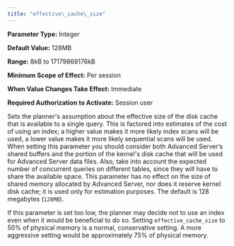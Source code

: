 ```yaml
---
title: "effective\_cache\_size"
---
```


<div id="effective_cache_size" class="registered_link"></div>

**Parameter Type:** Integer

**Default Value:** 128MB

**Range:** 8kB to 17179869176kB

**Minimum Scope of Effect:** Per session

**When Value Changes Take Effect:** Immediate

**Required Authorization to Activate:** Session user

Sets the planner's assumption about the effective size of the disk cache that is available to a single query. This is factored into estimates of the cost of using an index; a higher value makes it more likely index scans will be used, a lower value makes it more likely sequential scans will be used. When setting this parameter you should consider both Advanced Server’s shared buffers and the portion of the kernel's disk cache that will be used for Advanced Server data files. Also, take into account the expected number of concurrent queries on different tables, since they will have to share the available space. This parameter has no effect on the size of shared memory allocated by Advanced Server, nor does it reserve kernel disk cache; it is used only for estimation purposes. The default is 128 megabytes (`128MB`).

If this parameter is set too low, the planner may decide not to use an index even when it would be beneficial to do so. Setting `effective_cache_size` to 50% of physical memory is a normal, conservative setting. A more aggressive setting would be approximately 75% of physical memory.
